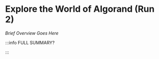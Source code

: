 # Explore the World of Algorand (Run 2)

_Brief Overview Goes Here_


<DocCardList />

:::info FULL SUMMARY?

<QuestButton
  text="Go To Campaign Page"
  link="https://app.stackup.dev/campaign_page/explore-the-world-of-algorand-run-2"
/>

:::
